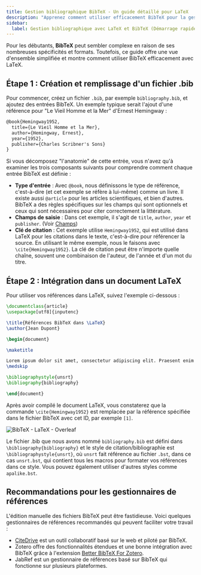 ```yaml
---
title: Gestion bibliographique BibTeX - Un guide détaillé pour LaTeX
description: "Apprenez comment utiliser efficacement BibTeX pour la gestion bibliographique avec LaTeX, de la création d'un fichier .bib à son intégration dans votre document LaTeX."
sidebar:
  label: Gestion bibliographique avec LaTeX et BibTeX (Démarrage rapide)
---
```


Pour les débutants, **BibTeX** peut sembler complexe en raison de ses nombreuses spécificités et formats. Toutefois, ce guide offre une vue d'ensemble simplifiée et montre comment utiliser BibTeX efficacement avec LaTeX.


<CiteDrive /> 

## Étape 1 : Création et remplissage d'un fichier .bib

Pour commencer, créez un fichier `.bib`, par exemple `bibliography.bib`, et ajoutez des entrées BibTeX. Un exemple typique serait l'ajout d'une référence pour "Le Vieil Homme et la Mer" d'Ernest Hemingway :

```latex
@book{Hemingway1952,
  title={Le Vieil Homme et la Mer},
  author={Hemingway, Ernest},
  year={1952},
  publisher={Charles Scribner's Sons}
}
```

Si vous décomposez "l'anatomie" de cette entrée, vous n'avez qu'à examiner les trois composants suivants pour comprendre comment chaque entrée BibTeX est définie :

- **Type d'entrée** : Avec `@book`, nous définissons le type de référence, c'est-à-dire (et cet exemple se réfère à lui-même) comme un livre. Il existe aussi `@article` pour les articles scientifiques, et bien d'autres. BibTeX a des règles spécifiques sur les champs qui sont optionnels et ceux qui sont nécessaires pour citer correctement la littérature.
- **Champs de saisie** : Dans cet exemple, il s'agit de `title`, `author`, `year` et `publisher`. (Voir [Champs](/fields))
- **Clé de citation** : Cet exemple utilise `Hemingway1952`, qui est utilisé dans LaTeX pour les citations dans le texte, c'est-à-dire pour référencer la source. En utilisant le même exemple, nous le faisons avec `\cite{Hemingway1952}`. La clé de citation peut être n'importe quelle chaîne, souvent une combinaison de l'auteur, de l'année et d'un mot du titre.

## Étape 2 : Intégration dans un document LaTeX

Pour utiliser vos références dans LaTeX, suivez l'exemple ci-dessous :

```latex
\documentclass{article}
\usepackage[utf8]{inputenc}

\title{Références BibTeX dans \LaTeX}
\author{Jean Dupont}

\begin{document}

\maketitle

Lorem ipsum dolor sit amet, consectetur adipiscing elit. Praesent enim urna, dapibus et bibendum vel, consectetur et turpis. Cras a molestie nulla. \cite{Hemingway1952}
\medskip

\bibliographystyle{unsrt}
\bibliography{bibliography}

\end{document}
```

Après avoir compilé le document LaTeX, vous constaterez que la commande `\cite{Hemingway1952}` est remplacée par la référence spécifiée dans le fichier BibTeX avec cet ID, par exemple `[1]`.

![BibTeX - LaTeX - Overleaf](@assets/images/tutorial/LaTeX_Overleaf_BibTeX-Example.png)

Le fichier .bib que nous avons nommé `bibliography.bib` est défini dans `\bibliography{bibliography}` et le style de citation/bibliographie est `\bibliographystyle{unsrt}`, où `unsrt` fait référence au fichier `.bst`, dans ce cas `unsrt.bst`, qui contient tous les macros pour formater vos références dans ce style. Vous pouvez également utiliser d'autres styles comme `apalike.bst`.

## Recommandations pour les gestionnaires de références

L'édition manuelle des fichiers BibTeX peut être fastidieuse. Voici quelques gestionnaires de références recommandés qui peuvent faciliter votre travail :

- [CiteDrive](https://www.citedrive.com/) est un outil collaboratif basé sur le web et piloté par BibTeX.
- Zotero offre des fonctionnalités étendues et une bonne intégration avec BibTeX grâce à l'extension [Better BibTeX For Zotero](https://retorque.re/zotero-better-bibtex/).
- JabRef est un gestionnaire de références basé sur BibTeX qui fonctionne sur plusieurs plateformes.